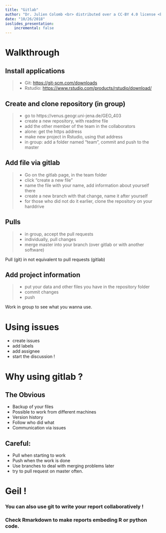```yaml
---
title: "Gitlab"
author: "Dr. Julien Colomb <br> distributed over a CC-BY 4.0 license <br> initially created for the university of Jena."
date: "10/26/2018"
ioslides_presentation:
    incremental: false
---
```


# Walkthrough

## Install applications

> - Git: [https://git-scm.com/downloads](https://git-scm.com/downloads)
> - Rstudio: [https://www.rstudio.com/products/rstudio/download/](https://www.rstudio.com/products/rstudio/download/)


## Create and clone repository (in group)


> - go to https://venus.geogr.uni-jena.de/GEO_403
> - create a new repository, with readme file
> - add the other member of the team in the collaborators
> - alone: get the https address
> - make new project in Rstudio, using that address
> - in group: add a folder named "team", commit and push to the master

## Add file via gitlab

> - Go on the gitlab page, in the team folder
> - click "create a new file"
> - name the file with your name, add information about yourself there
> - create a new branch with that change, name it after yourself
> - for those who did not do it earlier, clone the repository on your harddrive

## Pulls

> - in group, accept the pull requests
> - individually, pull changes
> - merge master into your branch (over gitlab or with another software)

Pull (git) in not equivalent to pull requests (gitlab)

## Add project information

> - put your data and other files you have in the repository folder
> - commit changes
> - push

Work in group to see what you wanna use.

# Using issues

- create issues
- add labels
- add assignee
- start the discussion !

# Why using gitlab ?

## The Obvious

- Backup of your files
- Possible to work from different machines
- Version history
- Follow who did what
- Communication via issues

## Careful:

- Pull when starting to work
- Push when the work is done
- Use branches to deal with merging problems later
- try to pull request on master often.

# Geil !

### You can also use git to write your report collaboratively !

### Check Rmarkdown to make reports embeding R or python code.
